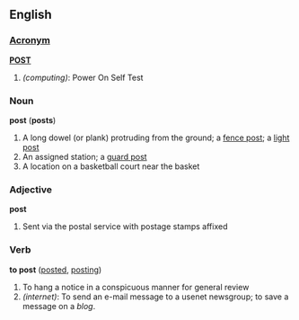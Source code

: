 ==English==

===[[Wikipedia:List of abbreviations and acronyms|Acronym]]===
'''[[POST]]'''
#''(computing)'': Power On Self Test

===Noun===
'''post''' ('''posts''')
#A long dowel (or plank) protruding from the ground; a [[fence post]]; a [[light post]]
#An assigned station; a [[guard post]]
#A location on a basketball court near the basket

===Adjective===
'''post'''
#Sent via the postal service with postage stamps affixed

===Verb===
'''to post''' ([[posted]], [[posting]])
#To hang a notice in a conspicuous manner for general review
#''(internet)'': To send an e-mail message to a usenet newsgroup; to save a message on a ''blog''.